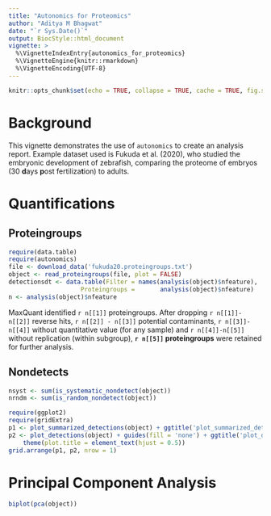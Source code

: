 ```yaml
---
title: "Autonomics for Proteomics"
author: "Aditya M Bhagwat"
date: "`r Sys.Date()`"
output: BiocStyle::html_document
vignette: >
  %\VignetteIndexEntry{autonomics_for_proteomics}
  %\VignetteEngine{knitr::rmarkdown}
  %\VignetteEncoding{UTF-8}
---
```


```r
knitr::opts_chunk$set(echo = TRUE, collapse = TRUE, cache = TRUE, fig.show = 'hold', fig.align = 'center')
```

# Background

This vignette demonstrates the use of `autonomics` to create an analysis report.
Example dataset used is Fukuda et al. (2020), who studied the embryonic development of zebrafish, comparing the proteome of embryos (30 **d**ays **p**ost fertiliza**t**ion) to adults.

# Quantifications

## Proteingroups

```r
require(data.table)
require(autonomics)
file <- download_data('fukuda20.proteingroups.txt')
object <- read_proteingroups(file, plot = FALSE)
detectionsdt <- data.table(Filter = names(analysis(object)$nfeature), 
                    Proteingroups =       analysis(object)$nfeature)
n <- analysis(object)$nfeature
```

MaxQuant identified `r n[[1]]` proteingroups. After dropping `r n[[1]]- n[[2]]` reverse hits, `r n[[2]] - n[[3]]` potential contaminants, `r n[[3]]-n[[4]]` without  quantitative value (for any sample) and `r n[[4]]-n[[5]]` without replication (within subgroup), **`r n[[5]]` proteingroups** were retained for further analysis.

## Nondetects

```r
nsyst <- sum(is_systematic_nondetect(object))
nrndm <- sum(is_random_nondetect(object))
```

```r
require(ggplot2)
require(gridExtra)
p1 <- plot_summarized_detections(object) + ggtitle('plot_summarized_detections')
p2 <- plot_detections(object) + guides(fill = 'none') + ggtitle('plot_detections') + 
    theme(plot.title = element_text(hjust = 0.5))
grid.arrange(p1, p2, nrow = 1)
```

# Principal Component Analysis 

```r
biplot(pca(object))
```
